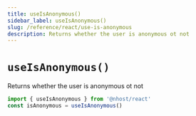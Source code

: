 ```yaml
---
title: useIsAnonymous()
sidebar_label: useIsAnonymous()
slug: /reference/react/use-is-anonymous
description: Returns whether the user is anonymous ot not
---
```


# `useIsAnonymous()`

Returns whether the user is anonymous ot not

```js
import { useIsAnonymous } from '@nhost/react'
const isAnonymous = useIsAnonymous()
```
